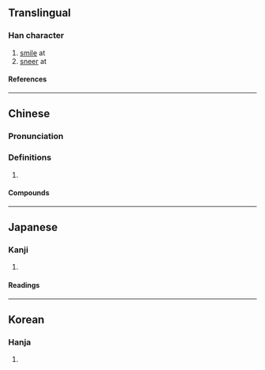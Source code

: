 {{character info/new}}
==Translingual==

===Han character===
{{Han char|rn=30|rad=口|as=04|sn=7|four=6200|canj=RNL|ids=⿰口引}}

# [[smile]] at
# [[sneer]] at

====References====
{{Han ref|kx=0179.030|dkj=03364|dj=0396.140|hdz=10596.040|uh=5432}}

----

==Chinese==
{{zh-forms}}

===Pronunciation===
{{zh-pron
|m=yǐn
|c=jan5
}}

===Definitions===
{{zh-hanzi}}

# {{n-g|Used in transcription.}}

====Compounds====
{{zh-der|吲哚|吲唑}}

----

==Japanese==

===Kanji===
{{ja-kanji|rs=口04}}

# {{defn|lang=ja|sort=口04}}

====Readings====
{{ja-readings|goon=[[しん]] (shin)|kanon=[[しん]] (shin)|kun=[[ほほえむ]] (hohoemu), [[あざわらう]] (azawarau)}}

----

==Korean==

===Hanja===
{{ko-hanja|hangeul=신|rv=sin|mr=sin}}

# {{defn|lang=ko|sort=口04}}